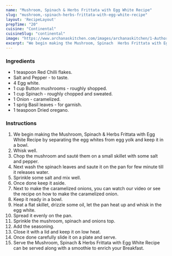 ---
name: "Mushroom, Spinach & Herbs Frittata with Egg White Recipe"
slug: "mushroom,-spinach-herbs-frittata-with-egg-white-recipe"
layout: 'RecipeLayout'
prepTime: "20"
cuisine: "Continental"
cuisineSlug: "continental"
image: "https://www.archanaskitchen.com/images/archanaskitchen/1-Author/sibyl_sunitha/Mushroom_Spinach__Herbs_Frittata_with_Egg_White_Recipe.jpg"
excerpt: "We begin making the Mushroom, Spinach  Herbs Frittata with Egg White Recipe by separating the egg whites from egg yolk and keep it in a bowl"
---

### Ingredients

- 1 teaspoon Red Chilli flakes.
- Salt and Pepper - to taste.
- 4 Egg white.
- 1 cup Button mushrooms - roughly shopped.
- 1 cup Spinach - roughly chopped and sweated.
- 1 Onion - caramelized.
- 1 sprig Basil leaves - for garnish.
- 1 teaspoon Dried oregano.

### Instructions

1. We begin making the Mushroom, Spinach & Herbs Frittata with Egg White Recipe by separating the egg whites from egg yolk and keep it in a bowl.
1. Whisk well.
1. Chop the mushroom and sauté them on a small skillet with some salt and pepper.
1. Next wash the spinach leaves and saute it on the pan for few minute till it releases water.
1. Sprinkle some salt and mix well.
1. Once done keep it aside.
1. Next to make the caramelized onions, you can watch our video or see the recipe on how to make the caramelized onion.
1. Keep it ready in a bowl.
1. Heat a flat skillet, drizzle some oil, let the pan heat up and whisk in the egg white.
1. Spread it evenly on the pan.
1. Sprinkle the mushroom, spinach and onions top.
1. Add the seasoning.
1. Close it with a lid and keep it on low heat.
1. Once done carefully slide it on a plate and serve.
1. Serve the Mushroom, Spinach & Herbs Frittata with Egg White Recipe can be served along with a smoothie to enrich your Breakfast.
